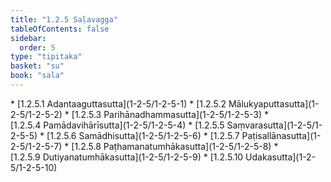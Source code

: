 ```yaml
---
title: "1.2.5 Saḷavagga"
tableOfContents: false
sidebar:
  order: 5
type: "tipitaka"
basket: "su"
book: "sala"
---
```



<DynamicBreadcrumb />



<TableOfContents book="sala" section="1.2.5">
* [1.2.5.1 Adantaaguttasutta](1-2-5/1-2-5-1)
* [1.2.5.2 Mālukyaputtasutta](1-2-5/1-2-5-2)
* [1.2.5.3 Parihānadhammasutta](1-2-5/1-2-5-3)
* [1.2.5.4 Pamādavihārīsutta](1-2-5/1-2-5-4)
* [1.2.5.5 Saṃvarasutta](1-2-5/1-2-5-5)
* [1.2.5.6 Samādhisutta](1-2-5/1-2-5-6)
* [1.2.5.7 Paṭisallānasutta](1-2-5/1-2-5-7)
* [1.2.5.8 Paṭhamanatumhākasutta](1-2-5/1-2-5-8)
* [1.2.5.9 Dutiyanatumhākasutta](1-2-5/1-2-5-9)
* [1.2.5.10 Udakasutta](1-2-5/1-2-5-10)
</TableOfContents>